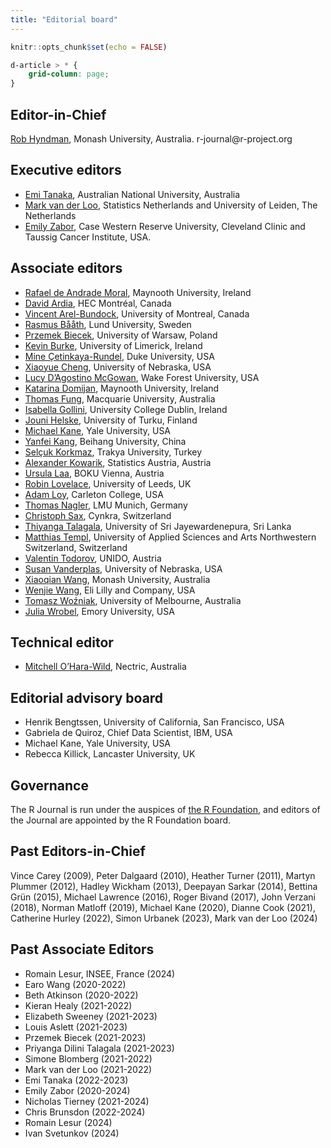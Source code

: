 ```yaml
---
title: "Editorial board"
---
```


```r
knitr::opts_chunk$set(echo = FALSE)
```

```css
d-article > * {
    grid-column: page;
}
```

## Editor-in-Chief

[Rob Hyndman](https://robjhyndman.com), Monash University, Australia. r-journal@r-project.org

## Executive editors

- [Emi Tanaka](https://emitanaka.org), Australian National University, Australia
- [Mark van der Loo](https://www.markvanderloo.eu), Statistics Netherlands and University of Leiden, The Netherlands
- [Emily Zabor](https://www.emilyzabor.com), Case Western Reserve University, Cleveland Clinic and Taussig Cancer Institute, USA.

## Associate editors

- [Rafael de Andrade Moral](https://rafamoral.github.io), Maynooth University, Ireland
- [David Ardia](https://ardiad.github.io), HEC Montréal, Canada
- [Vincent Arel-Bundock](https://arelbundock.com), University of Montreal, Canada
- [Rasmus Bååth](https://www.sumsar.net), Lund University, Sweden
- [Przemek Biecek](https://pbiecek.github.io), University of Warsaw, Poland
- [Kevin Burke](https://kevinburke.ie), University of Limerick, Ireland
- [Mine Çetinkaya-Rundel](https://mine-cr.com), Duke University, USA
- [Xiaoyue Cheng](https://chxy.github.io), University of Nebraska, USA
- [Lucy D'Agostino McGowan](https://www.lucymcgowan.com), Wake Forest University, USA
- [Katarina Domijan](https://www.maynoothuniversity.ie/faculty-science-engineering/our-people/katarina-domijan), Maynooth University, Ireland
- [Thomas Fung](https://github.com/thomas-fung), Macquarie University, Australia
- [Isabella Gollini](https://igollini.github.io), University College Dublin, Ireland
- [Jouni Helske](https://jounihelske.netlify.app), University of Turku, Finland
- [Michael Kane](https://campuspress.yale.edu/fdstest/michael-j-kane/), Yale University, USA
- [Yanfei Kang](https://yanfei.site), Beihang University, China
- [Selçuk Korkmaz](https://selcukorkmaz.github.io/), Trakya University, Turkey
- [Alexander Kowarik](https://www.linkedin.com/in/alexander-kowarik-37004ab/), Statistics Austria, Austria
- [Ursula Laa](https://uschilaa.github.io), BOKU Vienna, Austria
- [Robin Lovelace](https://www.robinlovelace.net), University of Leeds, UK
- [Adam Loy](https://aloy.rbind.io), Carleton College, USA
- [Thomas Nagler](https://tnagler.github.io), LMU Munich, Germany
- [Christoph Sax](https://github.com/christophsax), Cynkra, Switzerland
- [Thiyanga Talagala](https://thiyanga.netlify.app), University of Sri Jayewardenepura, Sri Lanka
- [Matthias Templ](https://www.fhnw.ch/de/personen/matthias-templ), University of Applied Sciences and Arts Northwestern Switzerland, Switzerland
- [Valentin Todorov](https://www.linkedin.com/in/valentin-todorov-07958a1b/), UNIDO, Austria
- [Susan Vanderplas](https://srvanderplas.github.io), University of Nebraska, USA
- [Xiaoqian Wang](https://xqnwang.rbind.io), Monash University, Australia
- [Wenjie Wang](https://wwenjie.org), Eli Lilly and Company, USA
- [Tomasz Woźniak](https://fbe.unimelb.edu.au/our-people/staff/economics/tomasz-wozniak), University of Melbourne, Australia
- [Julia Wrobel](https://julia-wrobel.github.io), Emory University, USA

## Technical editor

- [Mitchell O'Hara-Wild](https://mitchelloharawild.com), Nectric, Australia

## Editorial advisory board

- Henrik Bengtssen, University of California, San Francisco, USA
- Gabriela de Quiroz, Chief Data Scientist, IBM, USA
- Michael Kane, Yale University, USA
- Rebecca Killick, Lancaster University, UK

## Governance

The R Journal is run under the auspices of [the R Foundation](https://www.r-project.org/foundation/), and editors of the Journal are appointed by the R Foundation board.

## Past Editors-in-Chief

Vince Carey (2009), Peter Dalgaard (2010), Heather Turner (2011), Martyn
Plummer (2012), Hadley Wickham (2013), Deepayan Sarkar (2014), Bettina Grün
(2015), Michael Lawrence (2016), Roger Bivand (2017), John Verzani (2018),
Norman Matloff (2019), Michael Kane (2020), Dianne Cook (2021), Catherine
Hurley (2022), Simon Urbanek (2023), Mark van der Loo (2024)

## Past Associate Editors

- Romain Lesur, INSEE, France (2024)
- Earo Wang (2020-2022)
- Beth Atkinson (2020-2022)
- Kieran Healy (2021-2022)
- Elizabeth Sweeney (2021-2023)
- Louis Aslett (2021-2023)
- Przemek Biecek (2021-2023)
- Priyanga Dilini Talagala (2021-2023)
- Simone Blomberg (2021-2022)
- Mark van der Loo (2021-2022)
- Emi Tanaka (2022-2023)
- Emily Zabor (2020-2024)
- Nicholas Tierney (2021-2024)
- Chris Brunsdon (2022-2024)
- Romain Lesur (2024)
- Ivan Svetunkov (2024)
